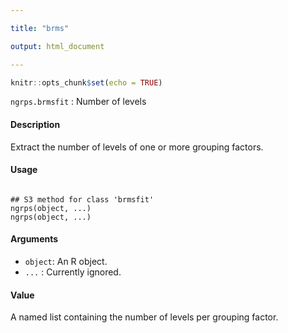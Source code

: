 ```yaml
---

title: "brms"

output: html_document

---
```




```r

knitr::opts_chunk$set(echo = TRUE)

```



``ngrps.brmsfit`` : Number of levels

#### Description 
Extract the number of levels of one or more grouping factors.

#### Usage
<pre><code>
## S3 method for class 'brmsfit'
ngrps(object, ...)
ngrps(object, ...)
</code></pre>

#### Arguments
* `` object``:  An R object.
* `` ...`` : Currently ignored.

#### Value
A named list containing the number of levels per grouping factor.
